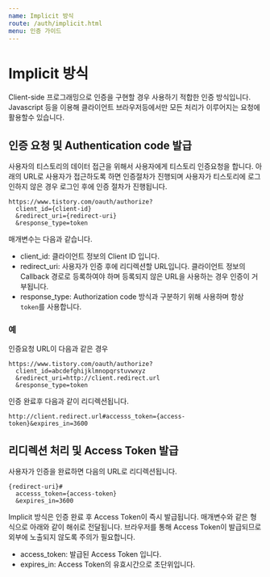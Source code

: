 ```yaml
---
name: Implicit 방식
route: /auth/implicit.html
menu: 인증 가이드
---
```


# Implicit 방식

Client-side 프로그래밍으로 인증을 구현할 경우 사용하기 적합한 인증 방식입니다. Javascript 등을 이용해 클라이언트 브라우저등에서만 모든 처리가 이루어지는 요청에 활용할수 있습니다.

## 인증 요청 및 Authentication code 발급

사용자의 티스토리의 데이터 접근을 위해서 사용자에게 티스토리 인증요청을 합니다. 아래의 URL로 사용자가 접근하도록 하면 인증절차가 진행되며 사용자가 티스토리에 로그인하지 않은 경우 로그인 후에 인증 절차가 진행됩니다.

```
https://www.tistory.com/oauth/authorize?
  client_id={client-id}
  &redirect_uri={redirect-uri}
  &response_type=token
```

매개변수는 다음과 같습니다.

- client_id: 클라이언트 정보의 Client ID 입니다.
- redirect_uri: 사용자가 인증 후에 리디렉션할 URL입니다. 클라이언트 정보의 Callback 경로로 등록하여야 하며 등록되지 않은 URL을 사용하는 경우 인증이 거부됩니다.
- response_type: Authorization code 방식과 구분하기 위해 사용하며 항상 `token`를 사용합니다.

### 예

인증요청 URL이 다음과 같은 경우

```
https://www.tistory.com/oauth/authorize?
  client_id=abcdefghijklmnopqrstuvwxyz
  &redirect_uri=http://client.redirect.url
  &response_type=token
```

인증 완료후 다음과 같이 리디렉션됩니다.

```
http://client.redirect.url#accesss_token={access-token}&expires_in=3600
```

## 리디렉션 처리 및 Access Token 발급

사용자가 인증을 완료하면 다음의 URL로 리디렉션됩니다.

```
{redirect-uri}#
  accesss_token={access-token}
  &expires_in=3600
```

Implicit 방식은 인증 완료 후 Access Token이 즉시 발급됩니다. 매개변수와 같은 형식으로 아래와 같이 해쉬로 전달됩니다. 브라우저를 통해 Access Token이 발급되므로 외부에 노출되지 않도록 주의가 필요합니다.

- access_token: 발급된 Access Token 입니다.
- expires_in: Access Token의 유효시간으로 초단위입니다.
